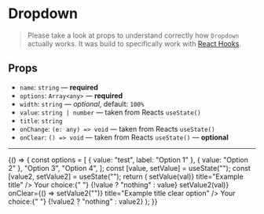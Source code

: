 
<Meta title="Components/Dropdown" component={Dropdown} />

# Dropdown

> Please take a look at props to understand correctly how `Dropdown` actually works. It was build to specifically work with [React Hooks](https://reactjs.org/docs/hooks-intro.html).

## Props

- `name`: `string` — **required**
- `options`: `Array<any>` — **required**
- `width`: `string` — _optional_, default: `100%`
- `value`: `string | number` — taken from Reacts `useState()`
- `title`: `string`
- `onChange`: `(e: any) => void` — taken from Reacts `useState()`
- `onClear`: `() => void` — taken from Reacts `useState()` — **optional**

---

<Story name="dropdown">
  {() => {
    const options = [
      { value: "test", label: "Option 1" },
      { value: "Option 2" },
      "Option 3",
      "Option 4",
    ];
    const [value, setValue] = useState("");
    const [value2, setValue2] = useState("");
    return (
      <Container>
        <Dropdown
          name="Select an option"
          options={options}
          value={value}
          width="15rem"
          onChange={(val) => setValue(val)}
          title="Example title"
        />
        <Text>
          Your choice:{" "}
          <Text tag="span" weight="medium">
            {!value ? "nothing" : value}
          </Text>
        </Text>
        <Spacer height="2rem" />
        <Dropdown
          name="Select an option"
          options={options}
          value={value2}
          width="15rem"
          onChange={(val) => setValue2(val)}
          onClear={() => setValue2("")}
          title="Example title clear option"
        />
        <Text>
          Your choice:{" "}
          <Text tag="span" weight="medium">
            {!value2 ? "nothing" : value2}
          </Text>
        </Text>
        <Spacer height="5rem" />
      </Container>
    );
  }}
</Story>
